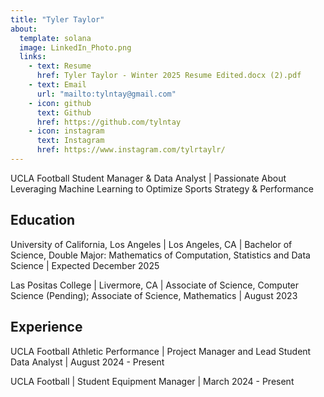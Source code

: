 ```yaml
---
title: "Tyler Taylor"
about:
  template: solana
  image: LinkedIn_Photo.png
  links:
    - text: Resume
      href: Tyler Taylor - Winter 2025 Resume Edited.docx (2).pdf
    - text: Email
      url: "mailto:tylntay@gmail.com"
    - icon: github
      text: Github
      href: https://github.com/tylntay
    - icon: instagram
      text: Instagram
      href: https://www.instagram.com/tylrtaylr/
---
```


UCLA Football Student Manager & Data Analyst | Passionate About Leveraging Machine Learning to Optimize Sports Strategy & Performance

## Education

University of California, Los Angeles | Los Angeles, CA |
Bachelor of Science, Double Major: Mathematics of Computation,
Statistics and Data Science | Expected December 2025

Las Positas College | Livermore, CA |
Associate of Science, Computer Science (Pending);
Associate of Science, Mathematics | August 2023

## Experience

UCLA Football Athletic Performance | Project Manager and Lead Student Data Analyst | August 2024 - Present

UCLA Football | Student Equipment Manager | March 2024 - Present